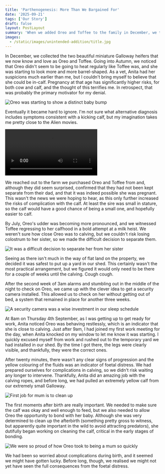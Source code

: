 ```yaml
---
title: 'Parthenogenesis: More Than We Bargained For'
date: '2025-09-21'
tags: ['Our Story']
draft: false
layout: PostLayout
summary: 'When we added Oreo and Toffee to the family in December, we thought we were bringing home two cows. As we watched Oreo get bigger over Autumn, our suspicions that we may have underestimated had grown.'
images:
  - /static/images/unintended-addition/title.jpg
---
```


In December, we collected the two beautiful miniature Galloway heifers that we now know and love as Oreo and Toffee. Going into Autumn, we noticed that Oreo didn't seem to be going to heat regularly like Toffee was, and she was starting to look more and more barrel-shaped. As a vet, Anita had her suspicions much earlier than me, but I couldn't bring myself to believe that she could be in-calf. Pregnancy at that age has significantly higher risks, for both cow and calf, and the thought of this terrifies me. In retrospect, that was probably the primary motivator for my denial.

![Oreo was starting to show a distinct baby bump](/static/images/unintended-addition/oreo.jpg)

Eventually it became hard to ignore. I'm not sure what alternative diagnosis includes symptoms consistent with a kicking calf, but my imagination takes me pretty close to the Alien movies.

<Video src="/static/videos/alien.mp4"></Video>

We reached out to the farm we purchased Oreo and Toffee from and, although they did seem surprised, confirmed that they had not been kept separate from their dad, and that it was indeed possible she was pregnant. This wasn't the news we were hoping to hear, as this only further increased the risks of complication with the calf. At least the sire was small in stature, so the calf would have a good chance of being a small one, and hopefully easier to calf.

By July, Oreo's udder was becoming more pronounced, and we witnessed Toffee regressing to her calfhood in a bold attempt at a milk heist. We weren't sure how close Oreo was to calving, but we couldn't risk losing colostrum to her sister, so we made the difficult decision to separate them. 

![It was a difficult decision to separate her from her sister](/static/images/unintended-addition/toffee-and-oreo.jpg)

Seeing as there isn't much in the way of flat land on the property, we decided it was safest to put up a yard in our shed. This certainly wasn't the most practical arrangement, but we figured it would only need to be there for a couple of weeks until the calving. Cough cough.

After the second week of 3am alarms and stumbling out in the middle of the night to check on Oreo, we came up with the clever idea to get a security camera installed. This allowed us to check on her without getting out of bed, a system that remained in place for another three weeks.

![A security camera was a wise investment in our sleep schedule](/static/images/unintended-addition/cowcam.png)

At 8am on Thursday 4th September, as I was getting up to get ready for work, Anita noticed Oreo was behaving restlessly, which is an indicator that she is close to calving. Just after 9am, I had joined my first work meeting for the day, when Anita knocked on my window to let me know it was starting. I quickly excused myself from work and rushed out to the temporary yard we had installed in our shed. By the time I got there, the legs were clearly visible, and thankfully, they were the correct ones.

After twenty minutes, there wasn't any clear signs of progression and the yellow colouring of the fluids was an indicator of foetal distress. We had prepared ourselves for complications in calving, so we didn't risk waiting any longer to intervene. Thankfully, Anita did an amazing job with the calving ropes, and before long, we had pulled an extremely yellow calf from our extremely small Galloway.

![First job for mum is to clean up](/static/images/unintended-addition/afterbirth.jpg)

The first moments after birth are really important. We needed to make sure the calf was okay and well enough to feed, but we also needed to allow Oreo the opportunity to bond with her baby. Although she was very determined to clean up the afterbirth (something pretty gross to witness, but apparently quite important in the wild to avoid attracting predators), she dutifully began working on cleaning the calf, critical in the early stages of bonding. 

![We were so proud of how Oreo took to being a mum so quickly](/static/images/unintended-addition/mum-and-bub.jpg)

We had been so worried about complications during birth, and it seemed we might have gotten lucky. Before long, though, we realised we might not yet have seen the full consequences from the foetal distress.

